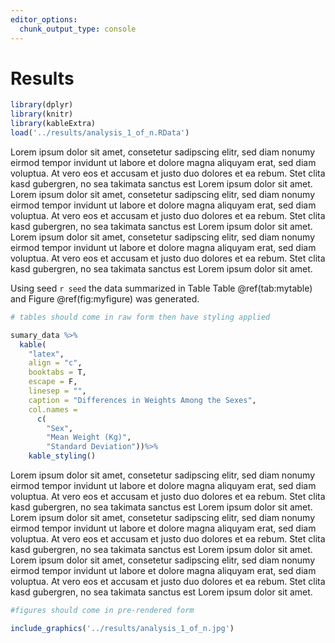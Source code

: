 ```yaml
---
editor_options:
  chunk_output_type: console
---
```


# Results

<!--
When you want to bring in a table or figure from `~/results`, load them up at the top then refrence them below.
-->

```r
library(dplyr)
library(knitr)
library(kableExtra)
load('../results/analysis_1_of_n.RData')
```

Lorem ipsum dolor sit amet, consetetur sadipscing elitr, sed diam nonumy eirmod tempor invidunt ut labore et dolore magna aliquyam erat, sed diam voluptua.
At vero eos et accusam et justo duo dolores et ea rebum.
Stet clita kasd gubergren, no sea takimata sanctus est Lorem ipsum dolor sit amet.
Lorem ipsum dolor sit amet, consetetur sadipscing elitr,  sed diam nonumy eirmod tempor invidunt ut labore et dolore magna aliquyam erat, sed diam voluptua. At vero eos et accusam et justo duo dolores et ea rebum.
Stet clita kasd gubergren, no sea takimata sanctus est Lorem ipsum dolor sit amet.
Lorem ipsum dolor sit amet, consetetur sadipscing elitr,  sed diam nonumy eirmod tempor invidunt ut labore et dolore magna aliquyam erat, sed diam voluptua.
At vero eos et accusam et justo duo dolores et ea rebum.
Stet clita kasd gubergren, no sea takimata sanctus est Lorem ipsum dolor sit amet.

Using seed `r seed` the data summarized in Table Table \@ref(tab:mytable) and Figure \@ref(fig:myfigure) was generated.

```r
# tables should come in raw form then have styling applied

sumary_data %>%
  kable(
    "latex",
    align = "c", 
    booktabs = T, 
    escape = F, 
    linesep = "",
    caption = "Differences in Weights Among the Sexes",
    col.names =
      c(
        "Sex",
        "Mean Weight (Kg)",
        "Standard Deviation"))%>%
    kable_styling()
```

Lorem ipsum dolor sit amet, consetetur sadipscing elitr, sed diam nonumy eirmod tempor invidunt ut labore et dolore magna aliquyam erat, sed diam voluptua.
At vero eos et accusam et justo duo dolores et ea rebum.
Stet clita kasd gubergren, no sea takimata sanctus est Lorem ipsum dolor sit amet.
Lorem ipsum dolor sit amet, consetetur sadipscing elitr,  sed diam nonumy eirmod tempor invidunt ut labore et dolore magna aliquyam erat, sed diam voluptua. At vero eos et accusam et justo duo dolores et ea rebum.
Stet clita kasd gubergren, no sea takimata sanctus est Lorem ipsum dolor sit amet.
Lorem ipsum dolor sit amet, consetetur sadipscing elitr,  sed diam nonumy eirmod tempor invidunt ut labore et dolore magna aliquyam erat, sed diam voluptua.
At vero eos et accusam et justo duo dolores et ea rebum.
Stet clita kasd gubergren, no sea takimata sanctus est Lorem ipsum dolor sit amet.

```r
#figures should come in pre-rendered form

include_graphics('../results/analysis_1_of_n.jpg')
```

<!--
Figures like to float down.
Sometime a simple `\clearpage` can solve a lot of issues.
Don't over do it with formating early on.
Get the paper done then save the stuff that assd the least value till the end.
-->

\clearpage
